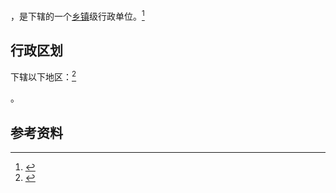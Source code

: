 {{中国乡级行政区|32/12/81/113/000}}

'''{{PAGENAMEBASE}}'''，是{{PRC admin/fullname|32/12/81/113/000|3}}下辖的一个[[乡镇|乡镇]]级行政单位。<ref>{{PRC admin/ref sgc|{{PRC admin/parent|32/12/81/113/000}}}}</ref>

== 行政区划 ==

{{PAGENAMEBASE}}下辖以下地区：<ref>{{PRC admin/ref sgc|32/12/81/113/000}}</ref>

{{PRC admin/children|32/12/81/113/000}}。

== 参考资料 ==

{{reflist}}

{{PRC admin/navcat|32/12/81/113/000}}